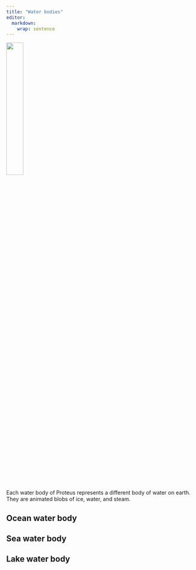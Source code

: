 ```yaml
---
title: "Water bodies"
editor: 
  markdown: 
    wrap: sentence
---
```


![](images/water_body.png){width=30% fig-align="center"}

Each water body of Proteus represents a different body of water on earth.
They are animated blobs of ice, water, and steam. 

## Ocean water body


## Sea water body

## Lake water body




